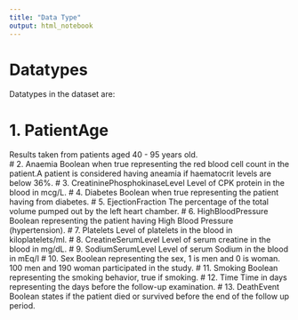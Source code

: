 ```yaml
---
title: "Data Type"
output: html_notebook
---
```


# Datatypes 

Datatypes in the dataset are:

# 1. PatientAge
Results taken from patients aged 40 - 95 years old.  
# 2. Anaemia
Boolean when true representing the red blood cell count in the patient.A patient is considered having aneamia if haematocrit levels are below 36%. 
# 3. CreatininePhosphokinaseLevel
Level of CPK protein in the blood in mcg/L.
# 4. Diabetes
Boolean when true representing the patient having from diabetes. 
# 5. EjectionFraction
The percentage of the total volume pumped out by the left heart chamber.
# 6. HighBloodPressure
Boolean representing the patient having High Blood Pressure (hypertension).
# 7. Platelets
Level of platelets in the blood in kiloplatelets/ml.
# 8. CreatineSerumLevel
Level of serum creatine in the blood in mg/dL.
# 9. SodiumSerumLevel
Level of serum Sodium in the blood in mEq/l
# 10. Sex
Boolean representing the sex, 1 is men and 0 is woman. 100 men and 190 woman participated in the study. 
# 11. Smoking
Boolean representing the smoking behavior, true if smoking. 
# 12. Time
Time in days representing the days before the follow-up examination. 
# 13. DeathEvent
Boolean states if the patient died or survived before the end of the follow up period.
